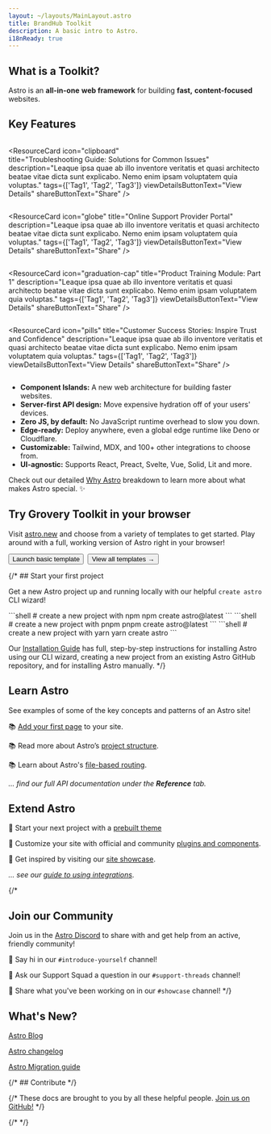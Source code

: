 ```yaml
---
layout: ~/layouts/MainLayout.astro
title: BrandHub Toolkit
description: A basic intro to Astro.
i18nReady: true
---
```



<h2>What is a Toolkit?</h2>

Astro is an **all-in-one** **web framework** for building **fast,** **content-focused** websites. 

## Key Features

<div class="block-wrapper" style="display:flex;
    flex-wrap: wrap;
    width:100%;
    margin: 0 auto;">
  
  <ResourceCard
  icon="clipboard"  
  title="Troubleshooting Guide: Solutions for Common Issues" 
  description="Leaque ipsa quae ab illo inventore veritatis et quasi architecto beatae vitae dicta sunt explicabo. Nemo enim ipsam voluptatem quia voluptas." 
  tags={['Tag1', 'Tag2', 'Tag3']} 
  viewDetailsButtonText="View Details" 
  shareButtonText="Share" 
/>

  <ResourceCard 
  icon="globe" 
  title="Online Support Provider Portal" 
  description="Leaque ipsa quae ab illo inventore veritatis et quasi architecto beatae vitae dicta sunt explicabo. Nemo enim ipsam voluptatem quia voluptas." 
  tags={['Tag1', 'Tag2', 'Tag3']} 
  viewDetailsButtonText="View Details" 
  shareButtonText="Share" 
/>

  <ResourceCard 
  icon="graduation-cap" 
  title="Product Training Module: Part 1" 
  description="Leaque ipsa quae ab illo inventore veritatis et quasi architecto beatae vitae dicta sunt explicabo. Nemo enim ipsam voluptatem quia voluptas." 
  tags={['Tag1', 'Tag2', 'Tag3']} 
  viewDetailsButtonText="View Details" 
  shareButtonText="Share" 
/>

  <ResourceCard 
  icon="pills" 
  title="Customer Success Stories: Inspire Trust and Confidence" 
  description="Leaque ipsa quae ab illo inventore veritatis et quasi architecto beatae vitae dicta sunt explicabo. Nemo enim ipsam voluptatem quia voluptas." 
  tags={['Tag1', 'Tag2', 'Tag3']} 
  viewDetailsButtonText="View Details" 
  shareButtonText="Share" 
/>
        

</div>

- **Component Islands:** A new web architecture for building faster websites.
- **Server-first API design:** Move expensive hydration off of your users' devices.
- **Zero JS, by default:** No JavaScript runtime overhead to slow you down.
- **Edge-ready:** Deploy anywhere, even a global edge runtime like Deno or Cloudflare.
- **Customizable:** Tailwind, MDX, and 100+ other integrations to choose from.
- **UI-agnostic:** Supports React, Preact, Svelte, Vue, Solid, Lit and more.

Check out our detailed [Why Astro](/en/concepts/why-astro/) breakdown to learn more about what makes Astro special. ✨


## Try Grovery Toolkit in your browser

Visit [astro.new](https://astro.new/) and choose from a variety of templates to get started. Play around with a full, working version of Astro right in your browser!


<YouTubeEmbed videoId="ZmYm-4esDgA" />



<div style="display: flex; flex-wrap: wrap; gap: 0.5rem;">
  <Button href="https://astro.new/basics?on=stackblitz">Launch basic template</Button>
  <Button variant="outline" href="https://astro.new/">View all templates →</Button>
</div>

{/* ## Start your first project

Get a new Astro project up and running locally with our helpful `create astro` CLI wizard!

<PackageManagerTabs>
  <Fragment slot="npm">
  ```shell
  # create a new project with npm
  npm create astro@latest
  ```
  </Fragment>
  <Fragment slot="pnpm">
  ```shell
  # create a new project with pnpm
  pnpm create astro@latest
  ```
  </Fragment>
  <Fragment slot="yarn">
  ```shell
  # create a new project with yarn
  yarn create astro
  ```
  </Fragment>
</PackageManagerTabs>

Our [Installation Guide](/en/install/auto/) has full, step-by-step instructions for installing Astro using our CLI wizard, creating a new project from an existing Astro GitHub repository, and for installing Astro manually. */}


## Learn Astro

See examples of some of the key concepts and patterns of an Astro site!

📚 [Add your first page](/en/core-concepts/astro-pages/) to your site.

📚 Read more about Astro’s [project structure](/en/core-concepts/project-structure/).

📚 Learn about Astro's [file-based routing](/en/core-concepts/routing/).

*... find our full API documentation under the **Reference** tab.*


## Extend Astro

🧰 Start your next project with a [prebuilt theme](https://astro.build/themes/)

🧰 Customize your site with official and community [plugins and components](https://astro.build/integrations/).

🧰 Get inspired by visiting our [site showcase](https://astro.build/showcase/).

*... see our [guide to using integrations](/en/guides/integrations-guide/)*.


{/* 
## Join our Community

Join us in the [Astro Discord](https://astro.build/chat/) to share with and get help from an active, friendly community!

💬 Say hi in our `#introduce-yourself` channel!

💬 Ask our Support Squad a question in our `#support-threads` channel!

💬 Share what you've been working on in our `#showcase` channel!
 */}

## What's New?

[Astro Blog](https://astro.build/blog/)

[Astro changelog](https://github.com/withastro/astro/blob/main/packages/astro/CHANGELOG.md)

[Astro Migration guide](/en/migrate/)


{/* ## Contribute */}

{/* These docs are brought to you by all these helpful people. [Join us on GitHub!](https://github.com/withastro/docs) */}

{/* <ContributorList githubRepo="withastro/docs" /> */}
